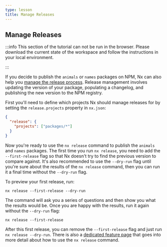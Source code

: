 ```yaml
---
type: lesson
title: Manage Releases
---
```



## Manage Releases

:::info
This section of the tutorial can not be run in the browser. Please download the current state of the workspace and follow the instructions in your local environment.

<div class="my-5">
  <DownloadButton client:load></DownloadButton>
</div>
:::

If you decide to publish the `animals` or `names` packages on NPM, Nx can also help you [manage the release process](/features/manage-releases). Release management involves updating the version of your package, populating a changelog, and publishing the new version to the NPM registry.

First you'll need to define which projects Nx should manage releases for by setting the `release.projects` property in `nx.json`:

```json {% fileName="nx.json" %}
{
  "release": {
    "projects": ["packages/*"]
  }
}
```

Now you're ready to use the `nx release` command to publish the `animals` and `names` packages. The first time you run `nx release`, you need to add the `--first-release` flag so that Nx doesn't try to find the previous version to compare against. It's also recommended to use the `--dry-run` flag until you're sure about the results of the `nx release` command, then you can run it a final time without the `--dry-run` flag.

To preview your first release, run:

```shell
nx release --first-release --dry-run
```

The command will ask you a series of questions and then show you what the results would be. Once you are happy with the results, run it again without the `--dry-run` flag:

```shell
nx release --first-release
```

After this first release, you can remove the `--first-release` flag and just run `nx release --dry-run`. There is also a [dedicated feature page](/features/manage-releases) that goes into more detail about how to use the `nx release` command.
